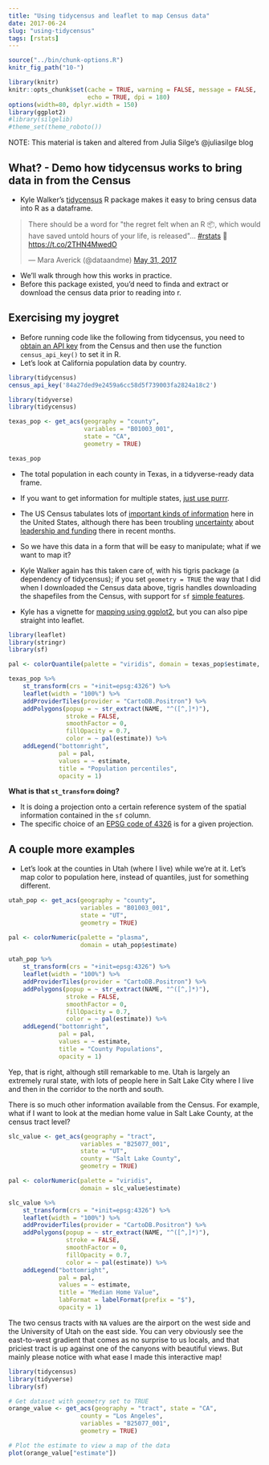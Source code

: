```yaml
---
title: "Using tidycensus and leaflet to map Census data"
date: 2017-06-24
slug: "using-tidycensus"
tags: [rstats]
---
```


```r
source("../bin/chunk-options.R")
knitr_fig_path("10-")
```

```r
library(knitr)
knitr::opts_chunk$set(cache = TRUE, warning = FALSE, message = FALSE, 
                      echo = TRUE, dpi = 180)
options(width=80, dplyr.width = 150)
library(ggplot2)
#library(silgelib)
#theme_set(theme_roboto())
```

NOTE: This material is taken and altered from Julia Silge's @juliasilge blog 

## What? - Demo how tidycensus works to bring data in from the Census

* Kyle Walker's [tidycensus](https://github.com/walkerke/tidycensus) R package makes it easy to bring census data into R as a dataframe.

<blockquote class="twitter-tweet" data-lang="en"><p lang="en" dir="ltr">There should be a word for &quot;the regret felt when an R 📦, which would have saved untold hours of your life, is released&quot;… <a href="https://twitter.com/hashtag/rstats?src=hash">#rstats</a> 🤔 <a href="https://t.co/2THN4MwedO">https://t.co/2THN4MwedO</a></p>&mdash; Mara Averick (@dataandme) <a href="https://twitter.com/dataandme/status/869968290688376832">May 31, 2017</a></blockquote>
<script async src="https://platform.twitter.com/widgets.js" charset="utf-8"></script>

* We'll walk through how this works in practice.  
* Before this package existed, you'd need to finda and extract or download the census data prior to reading into r. 



## Exercising my joygret

* Before running code like the following from tidycensus, you need to [obtain an API key](http://api.census.gov/data/key_signup.html) from the Census and then use the function `census_api_key()` to set it in R.
* Let's look at California population data by country. 

```r
library(tidycensus)
census_api_key('84a27ded9e2459a6cc58d5f739003fa2824a18c2')
```

```r
library(tidyverse)
library(tidycensus)

texas_pop <- get_acs(geography = "county", 
                     variables = "B01003_001", 
                     state = "CA",
                     geometry = TRUE) 

texas_pop
```

* The total population in each county in Texas, in a tidyverse-ready data frame.
* If you want to get information for multiple states, [just use purrr](https://walkerke.github.io/2017/05/tidycensus-every-tract/). 
* The US Census tabulates lots of [important kinds of information](https://www.census.gov/programs-surveys/acs/guidance/subjects.html) here in the United States, although there has been troubling [uncertainty](https://www.theatlantic.com/politics/archive/2017/05/census-director-resigns-2020-funding-concern/526107/) about [leadership and funding](https://www.washingtonpost.com/local/social-issues/us-census-director-resigns-amid-turmoil-over-funding-of-2020-count/2017/05/09/8f8657c6-34ea-11e7-b412-62beef8121f7_story.html) there in recent months.

* So we have this data in a form that will be easy to manipulate; what if we want to map it? 
* Kyle Walker again has this taken care of, with his tigris package (a dependency of tidycensus); if you set `geometry = TRUE` the way that I did when I downloaded the Census data above, tigris handles downloading the shapefiles from the Census, with support for `sf` [simple features](https://github.com/edzer/sfr). 
* Kyle has a vignette for [mapping using ggplot2](https://walkerke.github.io/tidycensus/articles/spatial-data.html), but you can also pipe straight into leaflet.

```r
library(leaflet)
library(stringr)
library(sf)

pal <- colorQuantile(palette = "viridis", domain = texas_pop$estimate, n = 10)

texas_pop %>%
    st_transform(crs = "+init=epsg:4326") %>%
    leaflet(width = "100%") %>%
    addProviderTiles(provider = "CartoDB.Positron") %>%
    addPolygons(popup = ~ str_extract(NAME, "^([^,]*)"),
                stroke = FALSE,
                smoothFactor = 0,
                fillOpacity = 0.7,
                color = ~ pal(estimate)) %>%
    addLegend("bottomright", 
              pal = pal, 
              values = ~ estimate,
              title = "Population percentiles",
              opacity = 1)
```

**What is that `st_transform` doing?**

* It is doing a projection onto a certain reference system of the spatial information contained in the `sf` column.
* The specific choice of an [EPSG code of 4326](https://gis.stackexchange.com/questions/3334/what-is-the-difference-between-wgs84-and-epsg4326) is for a given projection.

## A couple more examples

* Let's look at the counties in Utah (where I live) while we're at it. Let's map color to population here, instead of quantiles, just for something different.

```r
utah_pop <- get_acs(geography = "county", 
                    variables = "B01003_001", 
                    state = "UT",
                    geometry = TRUE)

pal <- colorNumeric(palette = "plasma", 
                    domain = utah_pop$estimate)

utah_pop %>%
    st_transform(crs = "+init=epsg:4326") %>%
    leaflet(width = "100%") %>%
    addProviderTiles(provider = "CartoDB.Positron") %>%
    addPolygons(popup = ~ str_extract(NAME, "^([^,]*)"),
                stroke = FALSE,
                smoothFactor = 0,
                fillOpacity = 0.7,
                color = ~ pal(estimate)) %>%
    addLegend("bottomright", 
              pal = pal, 
              values = ~ estimate,
              title = "County Populations",
              opacity = 1)
```

Yep, that is right, although still remarkable to me. Utah is largely an extremely rural state, with lots of people here in Salt Lake City where I live and then in the corridor to the north and south.

There is so much other information available from the Census. For example, what if I want to look at the median home value in Salt Lake County, at the census tract level?

```r
slc_value <- get_acs(geography = "tract", 
                    variables = "B25077_001", 
                    state = "UT",
                    county = "Salt Lake County",
                    geometry = TRUE)

pal <- colorNumeric(palette = "viridis", 
                    domain = slc_value$estimate)

slc_value %>%
    st_transform(crs = "+init=epsg:4326") %>%
    leaflet(width = "100%") %>%
    addProviderTiles(provider = "CartoDB.Positron") %>%
    addPolygons(popup = ~ str_extract(NAME, "^([^,]*)"),
                stroke = FALSE,
                smoothFactor = 0,
                fillOpacity = 0.7,
                color = ~ pal(estimate)) %>%
    addLegend("bottomright", 
              pal = pal, 
              values = ~ estimate,
              title = "Median Home Value",
              labFormat = labelFormat(prefix = "$"),
              opacity = 1)
```

The two census tracts with `NA` values are the airport on the west side and the University of Utah on the east side. You can very obviously see the east-to-west gradient that comes as no surprise to us locals, and that priciest tract is up against one of the canyons with beautiful views. But mainly please notice with what ease I made this interactive map!


```r
library(tidycensus)
library(tidyverse)
library(sf)

# Get dataset with geometry set to TRUE
orange_value <- get_acs(geography = "tract", state = "CA", 
                    county = "Los Angeles", 
                    variables = "B25077_001", 
                    geometry = TRUE)

# Plot the estimate to view a map of the data
plot(orange_value["estimate"])
```

